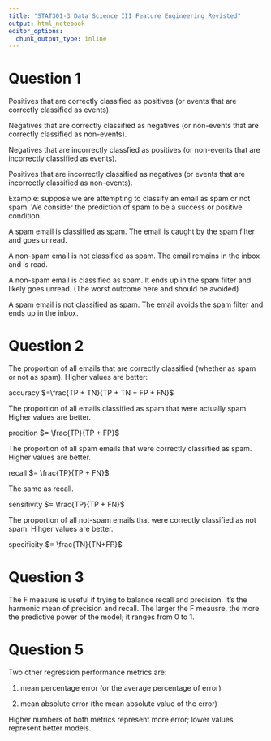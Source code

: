 ```yaml
---
title: "STAT301-3 Data Science III Feature Engineering Revisted"
output: html_notebook
editor_options: 
  chunk_output_type: inline
---
```


# Question 1
\textbf{When considering calssification metric it is essential to understand the 4 essential terms below. Provide a definition for each.}

\textit{True positives}
Positives that are correctly classified as positives (or events that are correctly classified as events).

\textit{True negatives}
Negatives that are correctly classified as negatives (or non-events that are correctly classified as non-events).

\textit{False positives}
Negatives that are incorrectly classfied as positives (or non-events that are incorrectly classified as events). 

\textit{False negatives}
Positives that are incorrectly classified as negatives (or events that are incorrectly classified as non-events).


Example: suppose we are attempting to classify an email as spam or not spam. We consider the prediction of spam to be a success or positive condition. 

\textit{True positives}
A spam email is classified as spam. The email is caught by the spam filter and goes unread.

\textit{True negatives}
A non-spam email is not classified as spam. The email remains in the inbox and is read. 

\textit{False positives}
A non-spam email is classified as spam. It ends up in the spam filter and likely goes unread. (The worst outcome here and should be avoided)

\textit{False negatives}
A spam email is not classified as spam. The email avoids the spam filter and ends up in the inbox. 


# Question 2
\textbf{Using the email example again, suppose we are attempting to classify an email as spam or not spam. We consider the prediction of spam to be a success or positive condition. Describe each of the metrics in context of our example and indicate how to use the metric (meaning are lower or higher values better): we denote true positives, true negatives, false positives, and false negatives as TP, TN, FP, FN, respectively.}

\textit{Accraucy:}
The proportion of all emails that are correctly classified (whether as spam or not as spam). Higher values are better:

accuracy $=\frac{TP + TN}{TP + TN + FP + FN}$

\textit{Precision:}
The proportion of all emails classified as spam that were actually spam. Higher values are better. 

precition $= \frac{TP}{TP + FP}$

\textit{Recall:}
The proportion of all spam emails that were correctly classified as spam. Higher values are better. 

recall $= \frac{TP}{TP + FN}$

\textit{Sensitivity:}
The same as recall.

sensitivity $= \frac{TP}{TP + FN}$

\textit{Specificity:}
The proportion of all not-spam emails that were correctly classified as not spam. Hihger values are better. 

specificity $= \frac{TN}{TN+FP}$



# Question 3
\textbf{Name one metric that you would use if you are trying to balance recall and precision. Also indicate how to read/use the metric to compare models.}

The F measure is useful if trying to balance recall and precision. It's the harmonic mean of precision and recall. The larger the F meausre, the more the predictive power of the model; it ranges from 0 to 1. 

# Question 5
\textbf{When conducting regression ML we have used root mean squared error and R squared. In a few cases we made use of mean absolute error. Name at least 2 other regression performance metrics and their functions in our tidymodel framework. Provide a description of the metric and how to use it to understand a model's performance.}

Two other regression performance metrics are:

(1) mean percentage error (or the average percentage of error)

(2) mean absolute error (the mean absolute value of the error)

Higher numbers of both metrics represent more error; lower values represent better models. 



